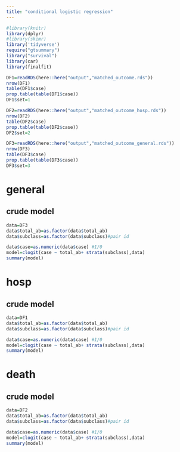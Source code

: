 ```yaml
---
title: "conditional logistic regression"
---
```


```r
#library(knitr)
library(dplyr)
#library(skimr)
library('tidyverse')
require("gtsummary")
library("survival")
library(car)
library(finalfit)
```

```r
DF1=readRDS(here::here("output","matched_outcome.rds"))
nrow(DF1)
table(DF1$case)
prop.table(table(DF1$case))
DF1$set=1

DF2=readRDS(here::here("output","matched_outcome_hosp.rds"))
nrow(DF2)
table(DF2$case)
prop.table(table(DF2$case))
DF2$set=2

DF3=readRDS(here::here("output","matched_outcome_general.rds"))
nrow(DF3)
table(DF3$case)
prop.table(table(DF3$case))
DF3$set=3


```





# general
##  crude model
```r
data=DF3
data$total_ab=as.factor(data$total_ab)
data$subclass=as.factor(data$subclass)#pair id

data$case=as.numeric(data$case) #1/0
model=clogit(case ~ total_ab+ strata(subclass),data) 
summary(model)
```

# hosp
##  crude model
```r
data=DF1
data$total_ab=as.factor(data$total_ab)
data$subclass=as.factor(data$subclass)#pair id

data$case=as.numeric(data$case) #1/0
model=clogit(case ~ total_ab+ strata(subclass),data) 
summary(model)
```


# death
##  crude model
```r
data=DF2
data$total_ab=as.factor(data$total_ab)
data$subclass=as.factor(data$subclass)#pair id

data$case=as.numeric(data$case) #1/0
model=clogit(case ~ total_ab+ strata(subclass),data) 
summary(model)
```



